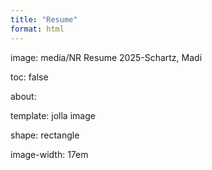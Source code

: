 ```yaml
---
title: "Resume"
format: html
---
```


image: media/NR Resume 2025-Schartz, Madi

toc: false

about:

template: jolla image

shape: rectangle

image-width: 17em
